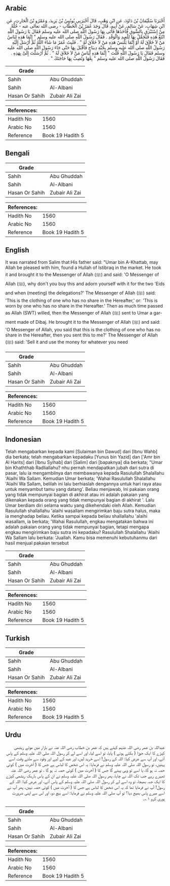## Arabic


<div dir="rtl" lang="ar" style={{fontSize:'larger',backgroundColor:'#f8f9fa',padding:20}}>
أَخْبَرَنَا سُلَيْمَانُ بْنُ دَاوُدَ، عَنِ ابْنِ وَهْبٍ، قَالَ أَخْبَرَنِي يُونُسُ بْنُ يَزِيدَ، وَعَمْرُو بْنُ الْحَارِثِ، عَنِ ابْنِ شِهَابٍ، عَنْ سَالِمٍ، عَنْ أَبِيهِ، قَالَ وَجَدَ عُمَرُ بْنُ الْخَطَّابِ - رضى الله تعالى عنه - حُلَّةً مِنْ إِسْتَبْرَقٍ بِالسُّوقِ فَأَخَذَهَا فَأَتَى بِهَا رَسُولَ اللَّهِ صلى الله عليه وسلم فَقَالَ يَا رَسُولَ اللَّهِ ابْتَعْ هَذِهِ فَتَجَمَّلْ بِهَا لِلْعِيدِ وَالْوَفْدِ ‏.‏ فَقَالَ رَسُولُ اللَّهِ صلى الله عليه وسلم ‏"‏ إِنَّمَا هَذِهِ لِبَاسُ مَنْ لاَ خَلاَقَ لَهُ أَوْ إِنَّمَا يَلْبَسُ هَذِهِ مَنْ لاَ خَلاَقَ لَهُ ‏"‏ ‏.‏ فَلَبِثَ عُمَرُ مَا شَاءَ اللَّهُ ثُمَّ أَرْسَلَ إِلَيْهِ رَسُولُ اللَّهِ صلى الله عليه وسلم بِجُبَّةِ دِيبَاجٍ فَأَقْبَلَ بِهَا حَتَّى جَاءَ رَسُولَ اللَّهِ صلى الله عليه وسلم فَقَالَ يَا رَسُولَ اللَّهِ قُلْتَ ‏"‏ إِنَّمَا هَذِهِ لِبَاسُ مَنْ لاَ خَلاَقَ لَهُ ‏"‏ ‏.‏ ثُمَّ أَرْسَلْتَ إِلَىَّ بِهَذِهِ ‏.‏ فَقَالَ رَسُولُ اللَّهِ صلى الله عليه وسلم ‏"‏ بِعْهَا وَتُصِبْ بِهَا حَاجَتَكَ ‏"‏ ‏.‏
</div>
<div style={{backgroundColor:'#f8f9fa',padding:20, marginBottom: 10}}><table> <thead> <tr> <th>Grade</th> <th></th> </tr> </thead> <tbody> <tr><td>Sahih</td><td>Abu Ghuddah</td></tr><tr><td>Sahih</td><td>Al-Albani</td></tr><tr><td>Hasan Or Sahih</td><td>Zubair Ali Zai</td></tr></tbody></table><table> <thead> <tr> <th>References:</th> <th></th> </tr> </thead> <tbody><tr><td>Hadith No</td><td>1560</td></tr><tr><td>Arabic No</td><td>1560</td></tr><tr><td>Reference</td><td>Book 19 Hadith 5</td></tr></tbody></table></div>

## Bengali


<div dir="ltr" lang="bn" style={{fontSize:'larger',backgroundColor:'#f8f9fa',padding:20}}>

</div>
<div style={{backgroundColor:'#f8f9fa',padding:20, marginBottom: 10}}><table> <thead> <tr> <th>Grade</th> <th></th> </tr> </thead> <tbody> <tr><td>Sahih</td><td>Abu Ghuddah</td></tr><tr><td>Sahih</td><td>Al-Albani</td></tr><tr><td>Hasan Or Sahih</td><td>Zubair Ali Zai</td></tr></tbody></table><table> <thead> <tr> <th>References:</th> <th></th> </tr> </thead> <tbody><tr><td>Hadith No</td><td>1560</td></tr><tr><td>Arabic No</td><td>1560</td></tr><tr><td>Reference</td><td>Book 19 Hadith 5</td></tr></tbody></table></div>

## English


<div dir="ltr" lang="en" style={{fontSize:'larger',backgroundColor:'#f8f9fa',padding:20}}>
It was narrated from Salim that:His father said: "Umar bin A-Khattab, may Allah be pleased with him, found a Hullah of Istibraq in the market. He took it and brought it to the Messenger of Allah (ﷺ) and said: 'O Messenger of Allah (ﷺ), why don't you buy this and adorn yourself with it for the two 'Eids and when (meeting) the delegations?' The Messenger of Allah (ﷺ) said: 'This is the clothing of one who has no share in the Hereafter,' or: 'This is worn by one who has no share in the Hereafter.' Then as much time passed as Allah (SWT) willed, then the Messenger of Allah (ﷺ) sent to Umar a garment made of Dibaj. He brought it to the Messenger of Allah (ﷺ) and said: 'O Messenger of Allah, you said that this is the clothing of one who has no share in the Hereafter, then you sent this to me?' The Messenger of Allah (ﷺ) said: 'Sell it and use the money for whatever you need
</div>
<div style={{backgroundColor:'#f8f9fa',padding:20, marginBottom: 10}}><table> <thead> <tr> <th>Grade</th> <th></th> </tr> </thead> <tbody> <tr><td>Sahih</td><td>Abu Ghuddah</td></tr><tr><td>Sahih</td><td>Al-Albani</td></tr><tr><td>Hasan Or Sahih</td><td>Zubair Ali Zai</td></tr></tbody></table><table> <thead> <tr> <th>References:</th> <th></th> </tr> </thead> <tbody><tr><td>Hadith No</td><td>1560</td></tr><tr><td>Arabic No</td><td>1560</td></tr><tr><td>Reference</td><td>Book 19 Hadith 5</td></tr></tbody></table></div>

## Indonesian


<div dir="ltr" lang="id" style={{fontSize:'larger',backgroundColor:'#f8f9fa',padding:20}}>
Telah mengabarkan kepada kami [Sulaiman bin Dawud] dari [Ibnu Wahb] dia berkata; telah mengabarkan kepadaku [Yunus bin Yazid] dan ['Amr bin Al Harits] dari [Ibnu Syihab] dari [Salim] dari [bapaknya] dia berkata; "Umar bin Khaththab Radliallahu? nhu pernah mendapatkan jubah dari sutra di pasar, lalu ia mengambilnya dan membawanya kepada Rasulullah Shalallahu 'Alaihi Wa Sallam. Kemudian Umar berkata; 'Wahai Rasulullah Shalallahu 'Alaihi Wa Sallam, belilah ini lalu berhiaslah dengannya untuk hari raya atau untuk menyambut tamu yang datang'. Beliau menjawab, Ini pakaian orang yang tidak mempunyai bagian di akhirat atau ini adalah pakaian yang dikenakan kepada orang yang tidak mempunyai bagian di akhirat '. Lalu Umar berdiam diri selama waktu yang dikehendaki oleh Allah. Kemudian Rasulullah shallallahu 'alaihi wasallam mengirimkan baju sutra halus, maka ia menghadap beliau. Ketika sampai kepada beliau shallallahu 'alaihi wasallam, ia berkata; 'Wahai Rasulullah, engkau mengatakan bahwa ini adalah pakaian orang yang tidak mempunyai bagian, tetapi mengapa engkau mengirimkan baju sutra ini kepadaku? Rasulullah Shalallahu 'Alaihi Wa Sallam lalu berkata: 'Juallah. Kamu bisa memenuhi kebutuhanmu dari hasil menjual pakaian tersebut
</div>
<div style={{backgroundColor:'#f8f9fa',padding:20, marginBottom: 10}}><table> <thead> <tr> <th>Grade</th> <th></th> </tr> </thead> <tbody> <tr><td>Sahih</td><td>Abu Ghuddah</td></tr><tr><td>Sahih</td><td>Al-Albani</td></tr><tr><td>Hasan Or Sahih</td><td>Zubair Ali Zai</td></tr></tbody></table><table> <thead> <tr> <th>References:</th> <th></th> </tr> </thead> <tbody><tr><td>Hadith No</td><td>1560</td></tr><tr><td>Arabic No</td><td>1560</td></tr><tr><td>Reference</td><td>Book 19 Hadith 5</td></tr></tbody></table></div>

## Turkish


<div dir="ltr" lang="tr" style={{fontSize:'larger',backgroundColor:'#f8f9fa',padding:20}}>

</div>
<div style={{backgroundColor:'#f8f9fa',padding:20, marginBottom: 10}}><table> <thead> <tr> <th>Grade</th> <th></th> </tr> </thead> <tbody> <tr><td>Sahih</td><td>Abu Ghuddah</td></tr><tr><td>Sahih</td><td>Al-Albani</td></tr><tr><td>Hasan Or Sahih</td><td>Zubair Ali Zai</td></tr></tbody></table><table> <thead> <tr> <th>References:</th> <th></th> </tr> </thead> <tbody><tr><td>Hadith No</td><td>1560</td></tr><tr><td>Arabic No</td><td>1560</td></tr><tr><td>Reference</td><td>Book 19 Hadith 5</td></tr></tbody></table></div>

## Urdu


<div dir="rtl" lang="ur" style={{fontSize:'larger',backgroundColor:'#f8f9fa',padding:20}}>
عبداللہ بن عمر رضی اللہ عنہم کہتے ہیں کہ عمر بن خطاب رضی اللہ عنہ نے بازار میں موٹے ریشمی کپڑے کا ایک جوڑا ( بکتے ہوئے ) پایا، تو اسے لیا، اور اسے لے کر رسول اللہ صلی اللہ علیہ وسلم کے پاس آئے، اور آپ سے عرض کیا: اللہ کے رسول! اسے خرید لیں، اور عید کے لیے اور وفود سے ملتے وقت اسے پہنیں، تو رسول اللہ صلی اللہ علیہ وسلم نے فرمایا: یہ اس شخص کا لباس ہے جس کا ( آخرت میں ) کوئی حصہ نہ ہو گا، یا اسے تو وہی پہنے گا جس کا ( آخرت میں ) کوئی حصہ نہ ہو گا ، تو عمر رضی اللہ عنہ ٹھہرے رہے جب تک اللہ نے چاہا، پھر رسول اللہ صلی اللہ علیہ وسلم نے ان کے پاس باریک ریشمی کپڑے کا ایک جبہ بھیجا، تو وہ اسے لے کر رسول اللہ صلی اللہ علیہ وسلم کے پاس آئے، اور عرض کیا: اللہ کے رسول! آپ نے فرمایا تھا کہ یہ اس شخص کا لباس ہے جس کا ( آخرت میں ) کوئی حصہ نہیں، پھر آپ نے اسے میرے پاس بھیج دیا؟ تو آپ صلی اللہ علیہ وسلم نے فرمایا: اسے بیچ دو، اور اس سے اپنی ضرورت پوری کرو ۱؎۔
</div>
<div style={{backgroundColor:'#f8f9fa',padding:20, marginBottom: 10}}><table> <thead> <tr> <th>Grade</th> <th></th> </tr> </thead> <tbody> <tr><td>Sahih</td><td>Abu Ghuddah</td></tr><tr><td>Sahih</td><td>Al-Albani</td></tr><tr><td>Hasan Or Sahih</td><td>Zubair Ali Zai</td></tr></tbody></table><table> <thead> <tr> <th>References:</th> <th></th> </tr> </thead> <tbody><tr><td>Hadith No</td><td>1560</td></tr><tr><td>Arabic No</td><td>1560</td></tr><tr><td>Reference</td><td>Book 19 Hadith 5</td></tr></tbody></table></div>
